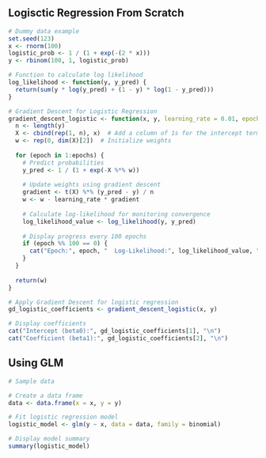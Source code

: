 ## Logisctic Regression From Scratch

```r
# Dummy data example
set.seed(123)
x <- rnorm(100)
logistic_prob <- 1 / (1 + exp(-(2 * x)))
y <- rbinom(100, 1, logistic_prob)


```

```r
# Function to calculate log likelihood
log_likelihood <- function(y, y_pred) {
  return(sum(y * log(y_pred) + (1 - y) * log(1 - y_pred)))
}

# Gradient Descent for Logistic Regression
gradient_descent_logistic <- function(x, y, learning_rate = 0.01, epochs = 1000) {
  n <- length(y)
  X <- cbind(rep(1, n), x)  # Add a column of 1s for the intercept term
  w <- rep(0, dim(X)[2])  # Initialize weights
  
  for (epoch in 1:epochs) {
    # Predict probabilities
    y_pred <- 1 / (1 + exp(-X %*% w))
    
    # Update weights using gradient descent
    gradient <- t(X) %*% (y_pred - y) / n
    w <- w - learning_rate * gradient
    
    # Calculate log-likelihood for monitoring convergence
    log_likelihood_value <- log_likelihood(y, y_pred)
    
    # Display progress every 100 epochs
    if (epoch %% 100 == 0) {
      cat("Epoch:", epoch, "  Log-Likelihood:", log_likelihood_value, "\n")
    }
  }
  
  return(w)
}

# Apply Gradient Descent for logistic regression
gd_logistic_coefficients <- gradient_descent_logistic(x, y)

# Display coefficients
cat("Intercept (beta0):", gd_logistic_coefficients[1], "\n")
cat("Coefficient (beta1):", gd_logistic_coefficients[2], "\n")

```

## Using GLM
```r
# Sample data

# Create a data frame
data <- data.frame(x = x, y = y)

# Fit logistic regression model
logistic_model <- glm(y ~ x, data = data, family = binomial)

# Display model summary
summary(logistic_model)
```